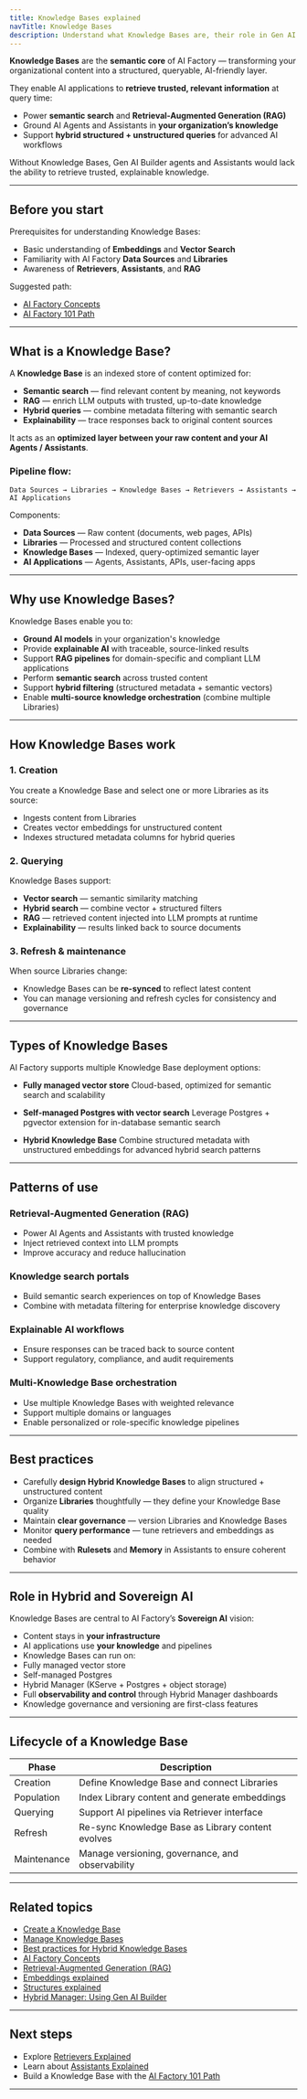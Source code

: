 ```yaml
---
title: Knowledge Bases explained
navTitle: Knowledge Bases
description: Understand what Knowledge Bases are, their role in Gen AI Builder, and how they power AI applications in EDB PG AI.
---
```


**Knowledge Bases** are the **semantic core** of AI Factory — transforming your organizational content into a structured, queryable, AI-friendly layer.

They enable AI applications to **retrieve trusted, relevant information** at query time:

-   Power **semantic search** and **Retrieval-Augmented Generation (RAG)**
-   Ground AI Agents and Assistants in **your organization’s knowledge**
-   Support **hybrid structured + unstructured queries** for advanced AI workflows

Without Knowledge Bases, Gen AI Builder agents and Assistants would lack the ability to retrieve trusted, explainable knowledge.

* * *

## Before you start

Prerequisites for understanding Knowledge Bases:

-   Basic understanding of **Embeddings** and **Vector Search**
-   Familiarity with AI Factory **Data Sources** and **Libraries**
-   Awareness of **Retrievers**, **Assistants**, and **RAG**

Suggested path:

-   [AI Factory Concepts](ai-factory-concepts)
-   [AI Factory 101 Path](../paths/101)

* * *

## What is a Knowledge Base?

A **Knowledge Base** is an indexed store of content optimized for:

-   **Semantic search** — find relevant content by meaning, not keywords
-   **RAG** — enrich LLM outputs with trusted, up-to-date knowledge
-   **Hybrid queries** — combine metadata filtering with semantic search
-   **Explainability** — trace responses back to original content sources

It acts as an **optimized layer between your raw content and your AI Agents / Assistants**.

### Pipeline flow:

```
Data Sources → Libraries → Knowledge Bases → Retrievers → Assistants → AI Applications
```

Components:

-   **Data Sources** — Raw content (documents, web pages, APIs)
-   **Libraries** — Processed and structured content collections
-   **Knowledge Bases** — Indexed, query-optimized semantic layer
-   **AI Applications** — Agents, Assistants, APIs, user-facing apps

* * *

## Why use Knowledge Bases?

Knowledge Bases enable you to:

-   **Ground AI models** in your organization's knowledge
-   Provide **explainable AI** with traceable, source-linked results
-   Support **RAG pipelines** for domain-specific and compliant LLM applications
-   Perform **semantic search** across trusted content
-   Support **hybrid filtering** (structured metadata + semantic vectors)
-   Enable **multi-source knowledge orchestration** (combine multiple Libraries)

* * *

## How Knowledge Bases work

### 1. Creation

You create a Knowledge Base and select one or more Libraries as its source:

-   Ingests content from Libraries
-   Creates vector embeddings for unstructured content
-   Indexes structured metadata columns for hybrid queries

### 2. Querying

Knowledge Bases support:

-   **Vector search** — semantic similarity matching
-   **Hybrid search** — combine vector + structured filters
-   **RAG** — retrieved content injected into LLM prompts at runtime
-   **Explainability** — results linked back to source documents

### 3. Refresh & maintenance

When source Libraries change:

-   Knowledge Bases can be **re-synced** to reflect latest content
-   You can manage versioning and refresh cycles for consistency and governance

* * *

## Types of Knowledge Bases

AI Factory supports multiple Knowledge Base deployment options:

-   **Fully managed vector store**
    Cloud-based, optimized for semantic search and scalability

-   **Self-managed Postgres with vector search**
    Leverage Postgres + pgvector extension for in-database semantic search

-   **Hybrid Knowledge Base**
    Combine structured metadata with unstructured embeddings for advanced hybrid search patterns

* * *

## Patterns of use

### Retrieval-Augmented Generation (RAG)

-   Power AI Agents and Assistants with trusted knowledge
-   Inject retrieved context into LLM prompts
-   Improve accuracy and reduce hallucination

### Knowledge search portals

-   Build semantic search experiences on top of Knowledge Bases
-   Combine with metadata filtering for enterprise knowledge discovery

### Explainable AI workflows

-   Ensure responses can be traced back to source content
-   Support regulatory, compliance, and audit requirements

### Multi-Knowledge Base orchestration

-   Use multiple Knowledge Bases with weighted relevance
-   Support multiple domains or languages
-   Enable personalized or role-specific knowledge pipelines

* * *

## Best practices

-   Carefully **design Hybrid Knowledge Bases** to align structured + unstructured content
-   Organize **Libraries** thoughtfully — they define your Knowledge Base quality
-   Maintain **clear governance** — version Libraries and Knowledge Bases
-   Monitor **query performance** — tune retrievers and embeddings as needed
-   Combine with **Rulesets** and **Memory** in Assistants to ensure coherent behavior

* * *

## Role in Hybrid and Sovereign AI

Knowledge Bases are central to AI Factory’s **Sovereign AI** vision:

-   Content stays in **your infrastructure**
-   AI applications use **your knowledge** and pipelines
-   Knowledge Bases can run on:
-   Fully managed vector store
-   Self-managed Postgres
-   Hybrid Manager (KServe + Postgres + object storage)
-   Full **observability and control** through Hybrid Manager dashboards
-   Knowledge governance and versioning are first-class features

* * *

## Lifecycle of a Knowledge Base

| Phase       | Description                                       |
| ----------- | ------------------------------------------------- |
| Creation    | Define Knowledge Base and connect Libraries       |
| Population  | Index Library content and generate embeddings     |
| Querying    | Support AI pipelines via Retriever interface      |
| Refresh     | Re-sync Knowledge Base as Library content evolves |
| Maintenance | Manage versioning, governance, and observability  |

* * *

## Related topics

-   [Create a Knowledge Base](/edb-postgres-ai/1.2/ai-factory/learn/how-to/gen-ai/create-knowledge-base/)
-   [Manage Knowledge Bases](/edb-postgres-ai/1.2/ai-factory/learn/how-to/gen-ai/manage-knowledge-base/)
-   [Best practices for Hybrid Knowledge Bases](/edb-postgres-ai/1.2/ai-factory/learn/how-to/gen-ai/hybrid-kb-best-practices/)
-   [AI Factory Concepts](ai-factory-concepts)
-   [Retrieval-Augmented Generation (RAG)](../../learn/use-cases/#retrieval-augmented-generation-rag)
-   [Embeddings explained](../../../ai-factory/pipeline/models/supported-models/embeddings.mdx)
-   [Structures explained](../../../ai-factory/gen-ai/agent-studio/structures/)
-   [Hybrid Manager: Using Gen AI Builder](/edb-postgres-ai/1.2/hybrid-manager/ai-factory/gen-ai/builder/)

* * *

## Next steps

-   Explore [Retrievers Explained](retrievers-explained)
-   Learn about [Assistants Explained](assistants-explained)
-   Build a Knowledge Base with the [AI Factory 101 Path](../paths/101)

* * *
